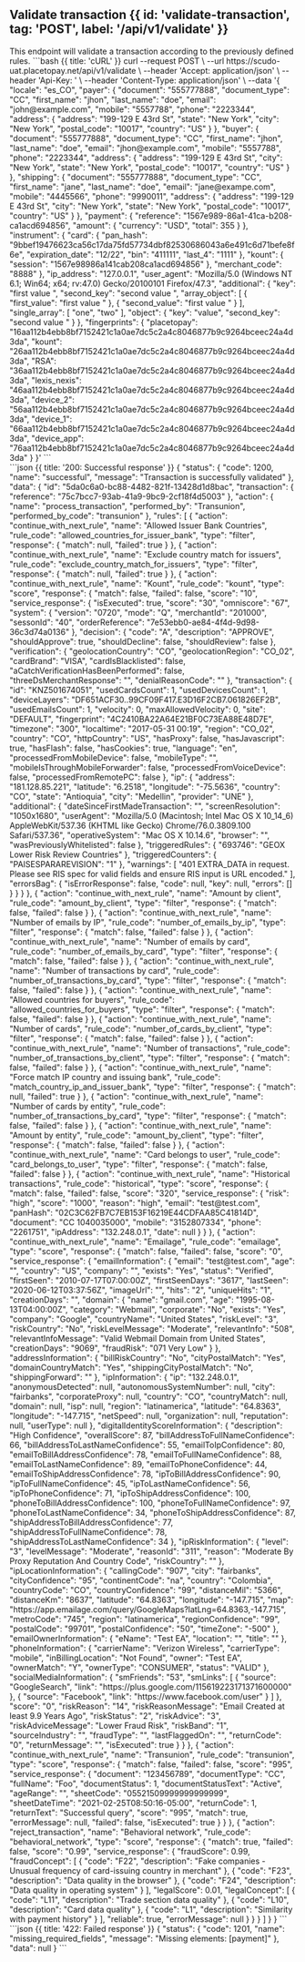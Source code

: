 
## Validate transaction {{ id: 'validate-transaction', tag: 'POST', label: '/api/v1/validate' }}

<Row>
    <Col>
        This endpoint will validate a transaction according to the previously defined rules.
        <ApiReader
            path="/api/v1/validate"
            method="POST"
            type="header"
            api={props.refs}
        />
        <ApiReader
            path="/api/v1/validate"
            method="POST"
            api={props.refs}
        />
    </Col>
    <Col sticky>
        <CodeGroup title="Request" tag="POST" label="/api/v1/validate">
            ```bash {{ title: 'cURL' }}
                curl --request POST \
                  --url https://scudo-uat.placetopay.net/api/v1/validate \
                  --header 'Accept: application/json' \
                  --header 'Api-Key: ' \
                  --header 'Content-Type: application/json' \
                  --data '{
                  "locale": "es_CO",
                  "payer": {
                    "document": "555777888",
                    "document_type": "CC",
                    "first_name": "jhon",
                    "last_name": "doe",
                    "email": "john@example.com",
                    "mobile": "5557788",
                    "phone": "2223344",
                    "address": {
                      "address": "199-129 E 43rd St",
                      "state": "New York",
                      "city": "New York",
                      "postal_code": "10017",
                      "country": "US"
                    }
                  },
                  "buyer": {
                    "document": "555777888",
                    "document_type": "CC",
                    "first_name": "jhon",
                    "last_name": "doe",
                    "email": "jhon@example.com",
                    "mobile": "5557788",
                    "phone": "2223344",
                    "address": {
                      "address": "199-129 E 43rd St",
                      "city": "New York",
                      "state": "New York",
                      "postal_code": "10017",
                      "country": "US"
                    }
                  },
                  "shipping": {
                    "document": "555777888",
                    "document_type": "CC",
                    "first_name": "jane",
                    "last_name": "doe",
                    "email": "jane@exampe.com",
                    "mobile": "4445566",
                    "phone": "9990011",
                    "address": {
                      "address": "199-129 E 43rd St",
                      "city": "New York",
                      "state": "New York",
                      "postal_code": "10017",
                      "country": "US"
                    }
                  },
                  "payment": {
                    "reference": "1567e989-86a1-41ca-b208-ca1acd694856",
                    "amount": {
                      "currency": "USD",
                      "total": 355
                    }
                  },
                  "instrument": {
                    "card": {
                      "pan_hash": "9bbef19476623ca56c17da75fd57734dbf82530686043a6e491c6d71befe8f6e",
                      "expiration_date": "12/22",
                      "bin": "411111",
                      "last_4": "1111"
                    },
                    "kount": {
                      "session": "1567e98986a141cab208ca1acd694856"
                    },
                    "merchant_code": "8888"
                  },
                  "ip_address": "127.0.0.1",
                  "user_agent": "Mozilla/5.0 (Windows NT 6.1; Win64; x64; rv:47.0) Gecko/20100101 Firefox/47.3",
                  "additional": {
                    "key": "first value ",
                    "second_key": "second value ",
                    "array_object": [
                      {
                        "first_value": "first value "
                      },
                      {
                        "second_value": "first value "
                      }
                    ],
                    "single_array": [
                      "one",
                      "two"
                    ],
                    "object": {
                      "key": "value",
                      "second_key": "second value "
                    }
                  },
                  "fingerprints": {
                    "placetopay": "16aa112b4ebb8bf7152421c1a0ae7dc5c2a4c8046877b9c9264bceec24a4d3da",
                    "kount": "26aa112b4ebb8bf7152421c1a0ae7dc5c2a4c8046877b9c9264bceec24a4d3da",
                    "RSA": "36aa112b4ebb8bf7152421c1a0ae7dc5c2a4c8046877b9c9264bceec24a4d3da",
                    "lexis_nexis": "46aa112b4ebb8bf7152421c1a0ae7dc5c2a4c8046877b9c9264bceec24a4d3da",
                    "device_2": "56aa112b4ebb8bf7152421c1a0ae7dc5c2a4c8046877b9c9264bceec24a4d3da",
                    "device_1": "66aa112b4ebb8bf7152421c1a0ae7dc5c2a4c8046877b9c9264bceec24a4d3da",
                    "device_app": "76aa112b4ebb8bf7152421c1a0ae7dc5c2a4c8046877b9c9264bceec24a4d3da"
                  }
                }'
            ```
        </CodeGroup>
    </Col>
</Row>

<Row>
    <Col>
        <ApiReader
            path="/api/v1/validate"
            method="POST"
            type="response"
            api={props.refs}
        />
    </Col>
    <Col sticky>
        <br />
        <CodeGroup title="Response">
            ```json {{ title: '200: Successful response' }}
            {
              "status": {
                "code": 1200,
                "name": "successful",
                "message": "Transaction is successfully validated"
              },
              "data": {
                "id": "5da0c6a0-bc88-4482-821f-13428d1d8bac",
                "transaction": {
                  "reference": "75c7bcc7-93ab-41a9-9bc9-2cf18f4d5003"
                },
                "action": {
                  "name": "process_transaction",
                  "performed_by": "Transunion",
                  "performed_by_code": "transunion"
                },
                "rules": [
                  {
                    "action": "continue_with_next_rule",
                    "name": "Allowed Issuer Bank Countries",
                    "rule_code": "allowed_countries_for_issuer_bank",
                    "type": "filter",
                    "response": {
                      "match": null,
                      "failed": true
                    }
                  },
                  {
                    "action": "continue_with_next_rule",
                    "name": "Exclude country match for issuers",
                    "rule_code": "exclude_country_match_for_issuers",
                    "type": "filter",
                    "response": {
                      "match": null,
                      "failed": true
                    }
                  },
                  {
                    "action": "continue_with_next_rule",
                    "name": "Kount",
                    "rule_code": "kount",
                    "type": "score",
                    "response": {
                      "match": false,
                      "failed": false,
                      "score": "10",
                      "service_response": {
                        "isExecuted": true,
                        "score": "30",
                        "omniscore": "67",
                        "system": {
                          "version": "0720",
                          "mode": "Q",
                          "merchantId": "201000",
                          "sessonId": "40",
                          "orderReference": "7e53ebb0-ae84-4f4d-9d98-36c3d74a0136"
                        },
                        "decision": {
                          "code": "A",
                          "description": "APPROVE",
                          "shouldApprove": true,
                          "shouldDecline": false,
                          "shouldReview": false
                        },
                        "verification": {
                          "geolocationCountry": "CO",
                          "geolocationRegion": "CO_02",
                          "cardBrand": "VISA",
                          "cardIsBlacklisted": false,
                          "aCatchVerificationHasBeenPerformed": false,
                          "threeDsMerchantResponse": "",
                          "denialReasonCode": ""
                        },
                        "transaction": {
                          "id": "KNZ501674051",
                          "usedCardsCount": 1,
                          "usedDevicesCount": 1,
                          "deviceLayers": "DF651ACF30..99CF09F417.E3D16F2CB7.061826EF2B",
                          "usedEmailsCount": 1,
                          "velocity": 0,
                          "maxAllowedVelocity": 0,
                          "site": "DEFAULT",
                          "fingerprint": "4C2410BA22A64E21BF0C73EA88E48D7E",
                          "timezone": "300",
                          "localtime": "2017-05-31 00:19",
                          "region": "CO_02",
                          "country": "CO",
                          "httpCountry": "US",
                          "hasProxy": false,
                          "hasJavascript": true,
                          "hasFlash": false,
                          "hasCookies": true,
                          "language": "en",
                          "processedFromMobileDevice": false,
                          "mobileType": "",
                          "mobileIsThroughMobileForwarder": false,
                          "processedFromVoiceDevice": false,
                          "processedFromRemotePC": false
                        },
                        "ip": {
                          "address": "181.128.85.221",
                          "latitude": "6.2518",
                          "longitude": "-75.5636",
                          "country": "CO",
                          "state": "Antioquia",
                          "city": "Medellin",
                          "provider": "UNE"
                        },
                        "additional": {
                          "dateSinceFirstMadeTransaction": "",
                          "screenResolution": "1050x1680",
                          "userAgent": "Mozilla/5.0 (Macintosh; Intel Mac OS X 10_14_6) AppleWebKit/537.36 (KHTML like Gecko) Chrome/76.0.3809.100 Safari/537.36",
                          "operativeSystem": "Mac OS X 10.14.6",
                          "browser": "",
                          "wasPreviouslyWhitelisted": false
                        },
                        "triggeredRules": {
                          "693746": "GEOX Lower Risk Review Countries"
                        },
                        "triggeredCounters": {
                          "PAISESPARAREVISION": "1"
                        },
                        "warnings": [
                          "401 EXTRA_DATA in request. Please see RIS spec for valid fields and ensure RIS input is URL encoded."
                        ],
                        "errorsBag": {
                          "isErrorResponse": false,
                          "code": null,
                          "key": null,
                          "errors": []
                        }
                      }
                    }
                  },
                  {
                    "action": "continue_with_next_rule",
                    "name": "Amount by client",
                    "rule_code": "amount_by_client",
                    "type": "filter",
                    "response": {
                      "match": false,
                      "failed": false
                    }
                  },
                  {
                    "action": "continue_with_next_rule",
                    "name": "Number of emails by IP",
                    "rule_code": "number_of_emails_by_ip",
                    "type": "filter",
                    "response": {
                      "match": false,
                      "failed": false
                    }
                  },
                  {
                    "action": "continue_with_next_rule",
                    "name": "Number of emails by card",
                    "rule_code": "number_of_emails_by_card",
                    "type": "filter",
                    "response": {
                      "match": false,
                      "failed": false
                    }
                  },
                  {
                    "action": "continue_with_next_rule",
                    "name": "Number of transactions by card",
                    "rule_code": "number_of_transactions_by_card",
                    "type": "filter",
                    "response": {
                      "match": false,
                      "failed": false
                    }
                  },
                  {
                    "action": "continue_with_next_rule",
                    "name": "Allowed countries for buyers",
                    "rule_code": "allowed_countries_for_buyers",
                    "type": "filter",
                    "response": {
                      "match": false,
                      "failed": false
                    }
                  },
                  {
                    "action": "continue_with_next_rule",
                    "name": "Number of cards",
                    "rule_code": "number_of_cards_by_client",
                    "type": "filter",
                    "response": {
                      "match": false,
                      "failed": false
                    }
                  },
                  {
                    "action": "continue_with_next_rule",
                    "name": "Number of transactions",
                    "rule_code": "number_of_transactions_by_client",
                    "type": "filter",
                    "response": {
                      "match": false,
                      "failed": false
                    }
                  },
                  {
                    "action": "continue_with_next_rule",
                    "name": "Force match IP country and issuing bank",
                    "rule_code": "match_country_ip_and_issuer_bank",
                    "type": "filter",
                    "response": {
                      "match": null,
                      "failed": true
                    }
                  },
                  {
                    "action": "continue_with_next_rule",
                    "name": "Number of cards by entity",
                    "rule_code": "number_of_transactions_by_card",
                    "type": "filter",
                    "response": {
                      "match": false,
                      "failed": false
                    }
                  },
                  {
                    "action": "continue_with_next_rule",
                    "name": "Amount by entity",
                    "rule_code": "amount_by_client",
                    "type": "filter",
                    "response": {
                      "match": false,
                      "failed": false
                    }
                  },
                  {
                    "action": "continue_with_next_rule",
                    "name": "Card belongs to user",
                    "rule_code": "card_belongs_to_user",
                    "type": "filter",
                    "response": {
                      "match": false,
                      "failed": false
                    }
                  },
                  {
                    "action": "continue_with_next_rule",
                    "name": "Historical transactions",
                    "rule_code": "historical",
                    "type": "score",
                    "response": {
                      "match": false,
                      "failed": false,
                      "score": "320",
                      "service_response": {
                        "risk": "high",
                        "score": "1000",
                        "reason": "high",
                        "email": "test@test.com",
                        "panHash": "02C3C62FB7C7EB153F16219E44CDFAA85C41814D",
                        "document": "CC 1040035000",
                        "mobile": "3152807334",
                        "phone": "2261751",
                        "ipAddress": "132.248.0.1",
                        "date": null
                      }
                    }
                  },
                  {
                    "action": "continue_with_next_rule",
                    "name": "Emailage",
                    "rule_code": "emailage",
                    "type": "score",
                    "response": {
                      "match": false,
                      "failed": false,
                      "score": "0",
                      "service_response": {
                        "emailInformation": {
                          "email": "test@test.com",
                          "age": "",
                          "country": "US",
                          "company": "",
                          "exists": "Yes",
                          "status": "Verified",
                          "firstSeen": "2010-07-17T07:00:00Z",
                          "firstSeenDays": "3617",
                          "lastSeen": "2020-06-12T03:37:56Z",
                          "imageUrl": "",
                          "hits": "2",
                          "uniqueHits": "1",
                          "creationDays": "",
                          "domain": {
                            "name": "gmail.com",
                            "age": "1995-08-13T04:00:00Z",
                            "category": "Webmail",
                            "corporate": "No",
                            "exists": "Yes",
                            "company": "Google",
                            "countryName": "United States",
                            "riskLevel": "3",
                            "riskCountry": "No",
                            "riskLevelMessage": "Moderate",
                            "relevantInfo": "508",
                            "relevantInfoMessage": "Valid Webmail Domain from United States",
                            "creationDays": "9069",
                            "fraudRisk": "071 Very Low"
                          }
                        },
                        "addressInformation": {
                          "billRiskCountry": "No",
                          "cityPostalMatch": "Yes",
                          "domainCountryMatch": "Yes",
                          "shippingCityPostalMatch": "No",
                          "shippingForward": ""
                        },
                        "ipInformation": {
                          "ip": "132.248.0.1",
                          "anonymousDetected": null,
                          "autonomousSystemNumber": null,
                          "city": "fairbanks",
                          "corporateProxy": null,
                          "country": "CO",
                          "countryMatch": null,
                          "domain": null,
                          "isp": null,
                          "region": "latinamerica",
                          "latitude": "64.8363",
                          "longitude": "-147.715",
                          "netSpeed": null,
                          "organization": null,
                          "reputation": null,
                          "userType": null
                        },
                        "digitalIdentityScoreInformation": {
                          "description": "High Confidence",
                          "overallScore": 87,
                          "billAddressToFullNameConfidence": 66,
                          "billAddressToLastNameConfidence": 55,
                          "emailToIpConfidence": 80,
                          "emailToBillAddressConfidence": 78,
                          "emailToFullNameConfidence": 88,
                          "emailToLastNameConfidence": 89,
                          "emailToPhoneConfidence": 44,
                          "emailToShipAddressConfidence": 78,
                          "ipToBillAddressConfidence": 90,
                          "ipToFullNameConfidence": 45,
                          "ipToLastNameConfidence": 56,
                          "ipToPhoneConfidence": 71,
                          "ipToShipAddressConfidence": 100,
                          "phoneToBillAddressConfidence": 100,
                          "phoneToFullNameConfidence": 97,
                          "phoneToLastNameConfidence": 34,
                          "phoneToShipAddressConfidence": 87,
                          "shipAddressToBillAddressConfidence": 77,
                          "shipAddressToFullNameConfidence": 78,
                          "shipAddressToLastNameConfidence": 34
                        },
                        "ipRiskInformation": {
                          "level": "3",
                          "levelMessage": "Moderate",
                          "reasonId": "311",
                          "reason": "Moderate By Proxy Reputation And Country Code",
                          "riskCountry": ""
                        },
                        "ipLocationInformation": {
                          "callingCode": "907",
                          "city": "fairbanks",
                          "cityConfidence": "95",
                          "continentCode": "na",
                          "country": "Colombia",
                          "countryCode": "CO",
                          "countryConfidence": "99",
                          "distanceMil": "5366",
                          "distanceKm": "8637",
                          "latitude": "64.8363",
                          "longitude": "-147.715",
                          "map": "https://app.emailage.com/query/GoogleMaps?latLng=64.8363,-147.715",
                          "metroCode": "745",
                          "region": "latinamerica",
                          "regionConfidence": "99",
                          "postalCode": "99701",
                          "postalConfidence": "50",
                          "timeZone": "-500"
                        },
                        "emailOwnerInformation": {
                          "eName": "Test EA",
                          "location": "",
                          "title": ""
                        },
                        "phoneInformation": {
                          "carrierName": "Verizon Wireless",
                          "carrierType": "mobile",
                          "inBillingLocation": "Not Found",
                          "owner": "Test EA",
                          "ownerMatch": "Y",
                          "ownerType": "CONSUMER",
                          "status": "VALID"
                        },
                        "socialMediaInformation": {
                          "smFriends": "53",
                          "smLinks": [
                            {
                              "source": "GoogleSearch",
                              "link": "https://plus.google.com/115619223171371600000"
                            },
                            {
                              "source": "Facebook",
                              "link": "https://www.facebook.com/user"
                            }
                          ]
                        },
                        "score": "0",
                        "riskReason": "14",
                        "riskReasonMessage": "Email Created at least 9.9 Years Ago",
                        "riskStatus": "2",
                        "riskAdvice": "3",
                        "riskAdviceMessage": "Lower Fraud Risk",
                        "riskBand": "1",
                        "sourceIndustry": "",
                        "fraudType": "",
                        "lastFlaggedOn": "",
                        "returnCode": "0",
                        "returnMessage": "",
                        "isExecuted": true
                      }
                    }
                  },
                  {
                    "action": "continue_with_next_rule",
                    "name": "Transunion",
                    "rule_code": "transunion",
                    "type": "score",
                    "response": {
                      "match": false,
                      "failed": false,
                      "score": "995",
                      "service_response": {
                        "document": "123456789",
                        "documentType": "CC",
                        "fullName": "Foo",
                        "documentStatus": 1,
                        "documentStatusText": "Active",
                        "ageRange": "",
                        "sheetCode": "05521509999999999999",
                        "sheetDateTime": "2021-02-25T08:50:16-05:00",
                        "returnCode": 1,
                        "returnText": "Successful query",
                        "score": "995",
                        "match": true,
                        "errorMessage": null,
                        "failed": false,
                        "isExecuted": true
                      }
                    }
                  },
                  {
                    "action": "reject_transaction",
                    "name": "Behavioral network",
                    "rule_code": "behavioral_network",
                    "type": "score",
                    "response": {
                      "match": true,
                      "failed": false,
                      "score": "0.99",
                      "service_response": {
                        "fraudScore": 0.99,
                        "fraudConcept": [
                          {
                            "code": "F22",
                            "description": "Fake companies - Unusual frequency of card-issuing country in merchant"
                          },
                          {
                            "code": "F23",
                            "description": "Data quality in the browser"
                          },
                          {
                            "code": "F24",
                            "description": "Data quality in operating system"
                          }
                        ],
                        "legalScore": 0.01,
                        "legalConcept": [
                          {
                            "code": "L11",
                            "description": "Trade section data quality"
                          },
                          {
                            "code": "L10",
                            "description": "Card data quality"
                          },
                          {
                            "code": "L1",
                            "description": "Similarity with payment history"
                          }
                        ],
                        "reliable": true,
                        "errorMessage": null
                      }
                    }
                  }
                ]
              }
            }
            ```
            ```json {{ title: '422: Failed response' }}
            {
              "status": {
                "code": 1201,
                "name": "missing_required_fields",
                "message": "Missing elements: [payment]"
              },
              "data": null
            }
            ```
        </CodeGroup>
    </Col>
</Row>
